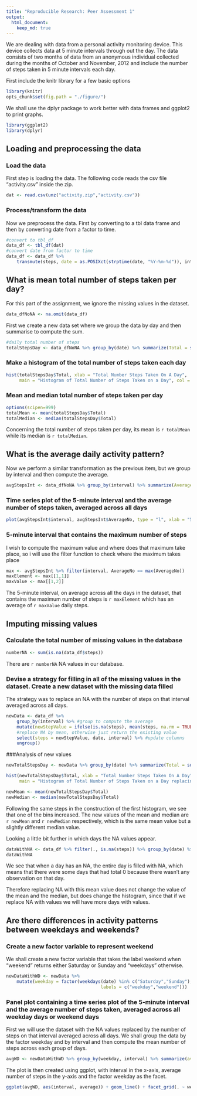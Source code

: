 ```yaml
---
title: "Reproducible Research: Peer Assessment 1"
output: 
  html_document:
    keep_md: true
---
```


We are dealing with data from a personal activity monitoring device. This device collects data at 5 minute intervals through out the day. The data consists of two months of data from an anonymous individual collected during the months of October and November, 2012 and include the number of steps taken in 5 minute intervals each day.

First include the knitr library for a few basic options

```r
library(knitr)
opts_chunk$set(fig.path = "./figure/")
```

We shall use the dplyr package to work better with data frames and ggplot2 to print graphs.
```r
library(ggplot2)
library(dplyr)
```

## Loading and preprocessing the data

### Load the data
First step is loading the data. The following code reads the csv file "activity.csv" inside the zip.
```r
dat <- read.csv(unz("activity.zip","activity.csv"))
```

### Process/transform the data 
Now we preprocess the data. First by converting to a tbl data frame and then by converting date from a factor to time.
```r
#convert to tbl_df
data_df <- tbl_df(dat)
#convert date from factor to time
data_df <- data_df %>% 
    transmute(steps, date = as.POSIXct(strptime(date, "%Y-%m-%d")), interval) 
```

## What is mean total number of steps taken per day?

For this part of the assignment, we ignore the missing values in the dataset.
```r
data_dfNoNA <- na.omit(data_df)
```
First we create a new data set where we group the data by day and then summarise to compute the sum.

```r
#daily total number of steps
totalStepsDay <- data_dfNoNA %>% group_by(date) %>% summarize(Total = sum(steps, na.rm = TRUE))
```

### Make a histogram of the total number of steps taken each day
```r
hist(totalStepsDay$Total, xlab = "Total Number Steps Taken On A Day", 
     main = "Histogram of Total Number of Steps Taken on a Day", col = 3)
```

### Mean and median total number of steps taken per day
```r
options(scipen=999)
totalMean <- mean(totalStepsDay$Total)
totalMedian <- median(totalStepsDay$Total)
```

Concerning the total number of steps taken per day, its mean is `r totalMean` while its median is `r totalMedian`.

## What is the average daily activity pattern?

Now we perform a similar transformation as the previous item, but we group by interval and then compute the average.
```r
avgStepsInt <- data_dfNoNA %>% group_by(interval) %>% summarize(AverageNo = mean(steps, na.rm = TRUE))
```

### Time series plot of the 5-minute interval and the average number of steps taken, averaged across all days

```r
plot(avgStepsInt$interval, avgStepsInt$AverageNo, type = "l", xlab = "5-minute interval", ylab = "average of number of daily steps", main = "Time Series of the average number of daily steps")
```

### 5-minute interval that contains the maximum number of steps

I wish to compute the maximum value and where does that maximum take place, so i will use the filter function to check where the maximum takes place
```r
max <- avgStepsInt %>% filter(interval, AverageNo == max(AverageNo))
maxElement <- max[[1,1]]
maxValue <- max[[1,2]]
```
The 5-minute interval, on average across all the days in the dataset, that contains the maximum number of steps is `r maxElement` which has an average of `r maxValue` daily steps.

## Imputing missing values

### Calculate the total number of missing values in the database

```r
numberNA <- sum(is.na(data_df$steps))
```
There are `r numberNA` NA values in our database.

### Devise a strategy for filling in all of the missing values in the dataset. Create a new dataset with the missing data filled

The strategy was to replace an NA with the number of steps on that interval averaged across all days.
```r
newData <- data_df %>% 
    group_by(interval) %>% #group to compute the average
    mutate(newStepValue = ifelse(is.na(steps), mean(steps, na.rm = TRUE),steps)) %>%
    #replace NA by mean, otherwise just return the existing value
    select(steps = newStepValue, date, interval) %>% #update columns
    ungroup()
```

###Analysis of new values
```r
newTotalStepsDay <- newData %>% group_by(date) %>% summarize(Total = sum(steps, na.rm = FALSE))

hist(newTotalStepsDay$Total, xlab = "Total Number Steps Taken On A Day", 
     main = "Histogram of Total Number of Steps Taken on a Day replacing NA")

newMean <- mean(newTotalStepsDay$Total)
newMedian <- median(newTotalStepsDay$Total)
```
Following the same steps in the construction of the first histogram, we see that one of the bins increased. The new values of the mean and median are `r newMean` and `r newMedian` respectively, which is the same mean value but a slightly different median value.

Looking a little bit further in which days the NA values appear.
```r
dataWithNA <- data_df %>% filter(., is.na(steps)) %>% group_by(date) %>% summarise(count = n())
dataWithNA
```
We see that when a day has an NA, the entire day is filled with NA, which means that there were some days that had total 0 because there wasn't any observation on that day.

Therefore replacing NA with this mean value does not change the value of the mean and the median, but does change the histogram, since that if we replace NA with values we will have more days with values.


## Are there differences in activity patterns between weekdays and weekends?

### Create a new factor variable to represent weekend

We shall create a new factor variable that takes the label weekend when "weekend" returns either Saturday or Sunday and "weekdays" otherwise.
```r
newDataWithWD <- newData %>% 
    mutate(weekday = factor(weekdays(date) %in% c("Saturday","Sunday"), 
                                    labels = c("weekday","weekend")))
```

### Panel plot containing a time series plot of the 5-minute interval and the average number of steps taken, averaged across all weekday days or weekend days 

First we will use the dataset with the NA values replaced by the number of steps on that interval averaged across all days.
We shall group the data by the factor weekday and by interval and then compute the mean number of steps across each group of days.
```r
avgWD <- newDataWithWD %>% group_by(weekday, interval) %>% summarize(average = mean(steps))
```

The plot is then created using ggplot, with interval in the x-axis, average number of steps in the y-axis and the factor weekday as the facet.
```r
ggplot(avgWD, aes(interval, average)) + geom_line() + facet_grid(. ~ weekday) + ylab("average number of steps taken")
```